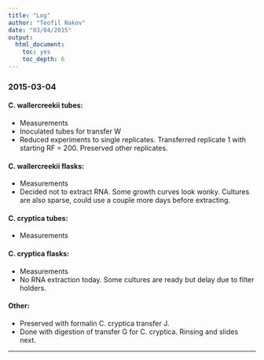```yaml
---
title: "Log"
author: "Teofil Nakov"
date: "03/04/2015"
output: 
  html_document:
    toc: yes
    toc_depth: 6
---
```


### 2015-03-04

#### C. wallercreekii tubes:

  - Measurements
  - Inoculated tubes for transfer W
  - Reduced experiments to single replicates. Transferred replicate 1 with starting RF = 200. Preserved other replicates.
  
#### C. wallercreekii flasks:

  - Measurements
  - Decided not to extract RNA. Some growth curves look wonky. Cultures are also sparse, could use a couple more days before extracting.
  
#### C. cryptica tubes:

  - Measurements
  
#### C. cryptica flasks:

  - Measurements
  - No RNA extraction today. Some cultures are ready but delay due to filter holders.
  
#### Other:

  - Preserved with formalin C. cryptica transfer J.
  - Done with digestion of transfer G for C. cryptica. Rinsing and slides next.
  
* * * * * 
